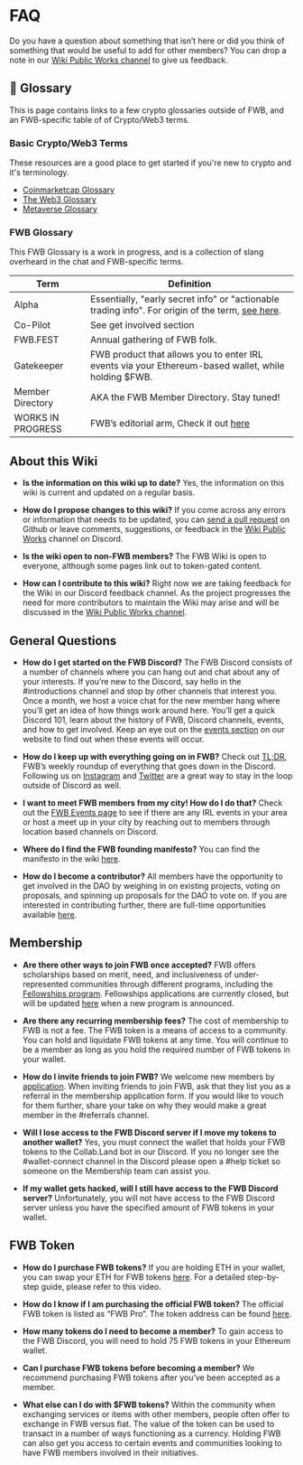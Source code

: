 # FAQ

Do you have a question about something that isn’t here or did you think of something that would be useful to add for other members? You can drop a note in our [Wiki Public Works channel](https://discord.com/channels/749418486874243212/1013946776904015932) to give us feedback.

## 📖 Glossary

This is page contains links to a few crypto glossaries outside of FWB, and an FWB-specific table of of Crypto/Web3 terms.

### Basic Crypto/Web3 Terms

These resources are a good place to get started if you're new to crypto and it's terminology.
- [Coinmarketcap Glossary](https://coinmarketcap.com/alexandria/glossary#s)
- [The Web3 Glossary](https://unstoppabledomains.com/blog/the-web3-glossary)
- [Metaverse Glossary](https://zine.zora.co/metaverse-glossary)

### FWB Glossary

This FWB Glossary is a work in progress, and is a collection of slang overheard in the chat and FWB-specific terms.

| Term              | Definition                                                                                                                                                                            |
| ----------------- | ------------------------------------------------------------------------------------------------------------------------------------------------------------------------------------- |
| Alpha             | Essentially, "early secret info" or "actionable trading info". For origin of the term, [see here](https://www.fool.com/knowledge-center/what-is-alpha-and-why-should-i-want-it.aspx). |
| Co-Pilot          | See get involved section  |
| FWB.FEST          | Annual gathering of FWB folk.                                                                                                                                              |
| Gatekeeper        | FWB product that allows you to enter IRL events via your Ethereum-based wallet, while holding \$FWB.                                                                                  |
| Member Directory  | AKA the FWB Member Directory. Stay tuned!                                                                                                                                             |
| WORKS IN PROGRESS | FWB’s editorial arm, Check it out [here](https://wip.fwb.help)    

## About this Wiki

- **Is the information on this wiki up to date?**
 Yes, the information on this wiki is current and updated on a regular basis.


- **How do I propose changes to this wiki?**
If you come across any errors or information that needs to be updated, you can [send a pull request](https://github.com/friends-with-benefits/fwb-wiki/pulls) on Github or leave comments, suggestions, or feedback in the [Wiki Public Works](https://discord.com/channels/749418486874243212/1013946776904015932) channel on Discord.


- **Is the wiki open to non-FWB members?**
The FWB Wiki is open to everyone, although some pages link out to token-gated content.


- **How can I contribute to this wiki?**
Right now we are taking feedback for the Wiki in our Discord feedback channel. As the project progresses the need for more contributors to maintain the Wiki may arise and will be discussed in the [Wiki Public Works channel](https://discord.com/channels/749418486874243212/1013946776904015932). 

## General Questions

- **How do I get started on the FWB Discord?**
The FWB Discord consists of a number of channels where you can hang out and chat about any of your interests. If you’re new to the Discord, say hello in the #introductions channel and stop by other channels that interest you. Once a month, we host a voice chat for the new member hang where you’ll get an idea of how things work around here. You’ll get a quick Discord 101, learn about the history of FWB, Discord channels, events, and how to get involved. Keep an eye out on the [events section](https://www.fwb.help/events) on our website to find out when these events will occur.

- **How do I keep up with everything going on in FWB?**
Check out [TL;DR](https://www.fwb.help/tldr), FWB’s weekly roundup of everything that goes down in the Discord. Following us on [Instagram](https://www.instagram.com/fwbcollection/) and [Twitter](https://twitter.com/FWBtweets) are a great way to stay in the loop outside of Discord as well. 
 
- **I want to meet FWB members from my city! How do I do that?**
Check out the [FWB Events page](https://www.fwb.help/events?_kx=AMdn_qRlahQTnG3OpDHerCfMhA9ZNxqsxlsRpEvRnYk%3D.SLTiGV) to see if there are any IRL events in your area or host a meet up in your city by reaching out to members through location based channels on Discord.

- **Where do I find the FWB founding manifesto?** 
You can find the manifesto in the wiki [here](https://wiki.fwb.help/manifesto). 

- **How do I become a contributor?**
All members have the opportunity to get involved in the DAO by weighing in on existing projects, voting on proposals, and spinning up proposals for the DAO to vote on. If you are interested in contributing further, there are full-time opportunities available [here](https://www.fwb.help/opportunities).  

## Membership 

- **Are there other ways to join FWB once accepted?**
FWB offers scholarships based on merit, need, and inclusiveness of under-represented communities through different programs, including the [Fellowships program](https://www.fwb.help/fellowships). Fellowships applications are currently closed, but will be updated [here](https://www.fwb.help/fellowships) when a new program is announced.

- **Are there any recurring membership fees?**
The cost of membership to FWB is not a fee. The FWB token is a means of access to a community. You can hold and liquidate FWB tokens at any time. You will continue to be a member as long as you hold the required number of FWB tokens in your wallet.

- **How do I invite friends to join FWB?**
We welcome new members by [application](https://www.fwb.help/join). When inviting friends to join FWB, ask that they list you as a referral in the membership application form. If you would like to vouch for them further, share your take on why they would make a great member in the #referrals channel. 

- **Will I lose access to the FWB Discord server if I move my tokens to another wallet?**
Yes, you must connect the wallet that holds your FWB tokens to the Collab.Land bot in our Discord. If you no longer see the #wallet-connect channel in the Discord please open a #help ticket so someone on the Membership team can assist you.

- **If my wallet gets hacked, will I still have access to the FWB Discord server?** 
Unfortunately, you will not have access to the FWB Discord server unless you have the specified amount of FWB tokens in your wallet. 

## FWB Token

- **How do I purchase FWB tokens?**
If you are holding ETH in your wallet, you can swap your ETH for FWB tokens [here](https://www.youtube.com/watch?v=KpKXcbkw3Bk&t=5s). For a detailed step-by-step guide, please refer to this video. 

- **How do I know if I am purchasing the official FWB token?**
The official FWB token is listed as “FWB Pro”. The token address can be found [here](https://www.coingecko.com/en/coins/friends-with-benefits-pro). 

- **How many tokens do I need to become a member?**
To gain access to the FWB Discord, you will need to hold 75 FWB tokens in your Ethereum wallet.

- **Can I purchase FWB tokens before becoming a member?**
We recommend purchasing FWB tokens after you’ve been accepted as a member.

- **What else can I do with $FWB tokens?**
Within the community when exchanging services or items with other members, people often offer to exchange in FWB versus fiat. The value of the token can be used to transact in a number of ways functioning as a currency. Holding FWB can also get you access to certain events and communities looking to have FWB members involved in their initiatives.

